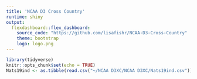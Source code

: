 ```yaml
---
title: 'NCAA D3 Cross Country'
runtime: shiny
output: 
  flexdashboard::flex_dashboard:
    source_code: "https://github.com/lisafishr/NCAA-D3-Cross-Country"
    theme: bootstrap
    logo: logo.png
---
```


```r
library(tidyverse)
knitr::opts_chunk$set(echo = TRUE)
Nats19ind <- as.tibble(read.csv("~/NCAA D3XC/NCAA D3XC/Nats19ind.csv"))
```

